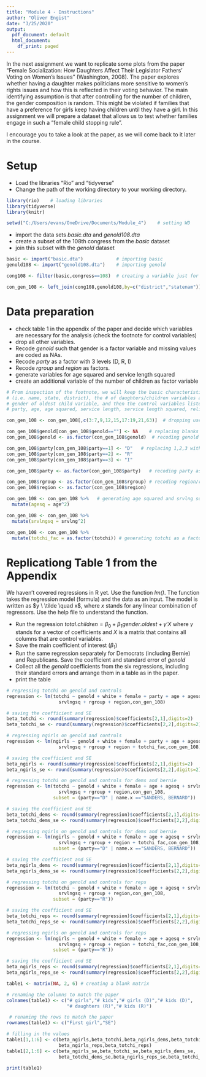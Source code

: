 ```yaml
---
title: "Module 4 - Instructions"
author: "Oliver Engist"
date: "3/25/2020"
output:
  pdf_document: default
  html_document:
    df_print: paged
---
```


In the next assignment we want to replicate some plots from the paper "Female Socialization: How Daughters Affect Their Legislator Fathers' Voting on Women's Issues" (Washington, 2008). The paper explores whether having a daughter makes politicians more sensitive to women's rights issues and how this is reflected in their voting behavior. The main identifying assumption is that after controlling for the number of children, the gender composition is random. This might be violated if families that have a preference for girls keep having children until they have a girl. In this assignment we will prepare a dataset that allows us to test whether families engage in such a "female child stopping rule".

I encourage you to take a look at the paper, as we will come back to it later in the course. 

# Setup

* Load the libraries "Rio" and "tidyverse"
* Change the path of the working directory to your working directory.

```r

library(rio)    # loading libraries
library(tidyverse)      
library(knitr)

setwd("C:/Users/evans/OneDrive/Documents/Module_4")    # setting WD
```

* import the data sets *basic.dta* and *genold108.dta*
* create a subset of the 108th congress from the *basic* dataset
* join this subset with the *genold* dataset

```r

basic <- import("basic.dta")            # importing basic
genold108 <- import("genold108.dta")    # importing genold

cong108 <- filter(basic,congress==108)  # creating a variable just for 108th congress

con_gen_108 <- left_join(cong108,genold108,by=c("district","statenam"))  # joining sets

```


# Data preparation

* check table 1 in the appendix of the paper and decide which variables are necessary for the analysis (check the footnote for control variables)
* drop all other variables.
* Recode *genold* such that gender is a factor variable and missing values are coded as NAs.
* Recode *party* as a factor with 3 levels (D, R, I)
* Recode *rgroup* and *region* as factors.
* generate variables for age squared and service length squared
* create an additional variable of the number of children as factor variable

```r
# From inspection of the footnote, we will keep the basic characteristic variables 
# (i.e. name, state, district), the # of daughters/children variables and the joined
# gender of oldest child variable, and then the control variables listed (race, gender,
# party, age, age squared, service length, service length squared, religion, region).

con_gen_108 <- con_gen_108[,c(3:7,9,12,15,17:19,21,63)]  # dropping useless variables

con_gen_108$genold[con_gen_108$genold==""] <- NA    # replacing blanks as NAs for genold
con_gen_108$genold <- as.factor(con_gen_108$genold)  # recoding genold as factor

con_gen_108$party[con_gen_108$party==1] <- "D"   # replacing 1,2,3 with D,R,I for party
con_gen_108$party[con_gen_108$party==2] <- "R"
con_gen_108$party[con_gen_108$party==3] <- "I"

con_gen_108$party <- as.factor(con_gen_108$party)   # recoding party as factor

con_gen_108$rgroup <- as.factor(con_gen_108$rgroup) # recoding region/religion as factor
con_gen_108$region <- as.factor(con_gen_108$region)

con_gen_108 <- con_gen_108 %>%   # generating age squared and srvlng squared variables
  mutate(agesq = age^2)

con_gen_108 <- con_gen_108 %>%
  mutate(srvlngsq = srvlng^2)

con_gen_108 <- con_gen_108 %>%
  mutate(totchi_fac = as.factor(totchi)) # generating totchi as a factor variable

```


# Replicationg Table 1 from the Appendix

We haven't covered regressions in R yet. Use the function *lm()*. The function takes the regression model (formula) and the data as an input. The model is written as $y \ \tilde \quad x$, where $x$ stands for any linear combination of regressors. Use the help file to understand the function.

* Run the regression $total.children = \beta_0 + \beta_1 gender.oldest + \gamma'X$ where $\gamma$ stands for a vector of coefficients and $X$ is a matrix that contains all columns that are control variables.\footnote{This is just a short notation instead of writing the full model with all control variables $totchi = \beta_0 + \beta_1 genold + \gamma_1 age + \gamma_2 age^2 + \gamma_3 Democrat + ... + \epsilon$ which quickly gets out of hand for large models.}
* Save the main coefficient of interest ($\beta_1$)
* Run the same regression separately for Democrats (including Bernie) and Republicans. Save the coefficient and standard error of *genold*
* Collect all the *genold* coefficients from the six regressions, including their standard errors and arrange them in a table as in the paper.
* print the table

```r

# regressing totchi on genold and controls
regression <- lm(totchi ~ genold + white + female + party + age + agesq + srvlng + 
                   srvlngsq + rgroup + region,con_gen_108)   

# saving the coefficient and SE
beta_totchi <- round(summary(regression)$coefficients[2,1],digits=2)   
beta_totchi_se <- round(summary(regression)$coefficients[2,2],digits=2)

# regressing ngirls on genold and controls
regression <- lm(ngirls ~ genold + white + female + party + age + agesq + srvlng +
                   srvlngsq + rgroup + region + totchi_fac,con_gen_108)   

# saving the coefficient and SE
beta_ngirls <- round(summary(regression)$coefficients[2,1],digits=2)   
beta_ngirls_se <- round(summary(regression)$coefficients[2,2],digits=2)

# regressing totchi on genold and controls for dems and bernie
regression <- lm(totchi ~ genold + white + female + age + agesq + srvlng + 
                   srvlngsq + rgroup + region,con_gen_108,
                 subset = (party=="D" | name.x =="SANDERS, BERNARD"))

# saving the coefficient and SE
beta_totchi_dems <- round(summary(regression)$coefficients[2,1],digits=2) 
beta_totchi_dems_se <- round(summary(regression)$coefficients[2,2],digits=2)

# regressing ngirls on genold and controls for dems and bernie
regression <- lm(ngirls ~ genold + white + female + age + agesq + srvlng + 
                   srvlngsq + rgroup + region + totchi_fac,con_gen_108,
                 subset = (party=="D" | name.x =="SANDERS, BERNARD"))

# saving the coefficient and SE
beta_ngirls_dems <- round(summary(regression)$coefficients[2,1],digits=2) 
beta_ngirls_dems_se <- round(summary(regression)$coefficients[2,2],digits=2)

# regressing totchi on genold and controls for reps
regression <- lm(totchi ~ genold + white + female + age + agesq + srvlng +
                   srvlngsq + rgroup + region,con_gen_108,
                 subset = (party=="R"))

# saving the coefficient and SE
beta_totchi_reps <- round(summary(regression)$coefficients[2,1],digits=2) 
beta_totchi_reps_se <- round(summary(regression)$coefficients[2,2],digits=2)

# regressing ngirls on genold and controls for reps
regression <- lm(ngirls ~ genold + white + female + age + agesq + srvlng + 
                   srvlngsq + rgroup + region + totchi_fac,con_gen_108,
                 subset = (party=="R"))

# saving the coefficient and SE
beta_ngirls_reps <- round(summary(regression)$coefficients[2,1],digits=2) 
beta_ngirls_reps_se <- round(summary(regression)$coefficients[2,2],digits=2)

table1 <- matrix(NA, 2, 6) # creating a blank matrix

# renaming the columns to match the paper
colnames(table1) <- c("# girls","# kids","# girls (D)","# kids (D)",
                      "# daughters (R)","# kids (R)")   

 # renaming the rows to match the paper
rownames(table1) <- c("First girl","SE")

# filling in the values
table1[1,1:6] <- c(beta_ngirls,beta_totchi,beta_ngirls_dems,beta_totchi_dems,
                   beta_ngirls_reps,beta_totchi_reps)
table1[2,1:6] <- c(beta_ngirls_se,beta_totchi_se,beta_ngirls_dems_se,
                   beta_totchi_dems_se,beta_ngirls_reps_se,beta_totchi_reps_se)

print(table1)


```

